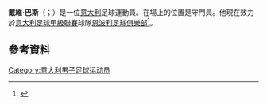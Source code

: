 '''戴維·巴斯'''（{{lang-it|Davide Bassi}}；{{bd|1985年|4月12日}}）是一位[[意大利|意大利]]足球運動員。在場上的位置是守門員。他現在效力於[[意大利足球甲級聯賽|意大利足球甲級聯賽]]球隊[[恩波利足球俱樂部|恩波利足球俱樂部]]<ref>{{cite news|url=http://www.empolicalcio.net/Numerazione-ufficiale-prima-squadra.htm|title=Numerazione ufficiale prima squadra|date=30 July 2013|accessdate=13 August 2013|publisher=Empoli FC|language=it|deadurl=yes|archiveurl=https://archive.is/20130813092942/http://www.empolicalcio.net/Numerazione-ufficiale-prima-squadra.htm|archivedate=2013年8月13日}}</ref>。
==參考資料==
{{Reflist}}

{{DEFAULTSORT: Bassi, Davide}}
[[Category:意大利男子足球运动员|Category:意大利男子足球运动员]]

{{Sport-bio-stub}}